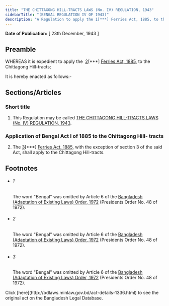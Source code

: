 ```yaml
---
title: "THE CHITTAGONG HILL-TRACTS LAWS (No. IV) REGULATION, 1943"
sidebarTitle: "(BENGAL REGULATION IV OF 1943)"
description: "A Regulation to apply the 1[***] Ferries Act, 1885, to the Chittagong Hill-tracts."
---
```


**Date of Publication:** [ 23th December, 1943 ]

## Preamble

WHEREAS it is expedient to apply the  [2](1)[\*\*\*] [Ferries Act, 1885](/laws/act-54 "Ferries Act, 1885"), to the Chittagong Hill-tracts;

It is hereby enacted as follows:-

## Sections/Articles

### Short title

1. This Regulation may be called [THE CHITTAGONG HILL-TRACTS LAWS (No. IV) REGULATION, 1943](/laws/act-1336 "THE CHITTAGONG HILL-TRACTS LAWS (No. IV) REGULATION, 1943").

### Application of Bengal Act I of 1885 to the Chittagong Hill- tracts

2. The [3](1)[\*\*\*] [Ferries Act, 1885](/laws/act-54 "Ferries Act, 1885"), with the exception of section 3 of the said Act, shall apply to the Chittagong Hill-tracts.

## Footnotes

- ###### 1

  The word "Bengal" was omitted by Article 6 of the [Bangladesh (Adaptation of Existing Laws) Order, 1972](/laws/act-388 "Bangladesh (Adaptation of Existing Laws) Order, 1972 ") (Presidents Order No. 48 of 1972).

- ###### 2

  The word "Bengal" was omitted by Article 6 of the [Bangladesh (Adaptation of Existing Laws) Order, 1972](/laws/act-388 "Bangladesh (Adaptation of Existing Laws) Order, 1972 ") (Presidents Order No. 48 of 1972).

- ###### 3

  The word "Bengal" was omitted by Article 6 of the [Bangladesh (Adaptation of Existing Laws) Order, 1972](/laws/act-388 "Bangladesh (Adaptation of Existing Laws) Order, 1972 ") (Presidents Order No. 48 of 1972).

<Note>
  Click [here](http://bdlaws.minlaw.gov.bd/act-details-1336.html) to see the original act on the Bangladesh Legal Database.
</Note>

